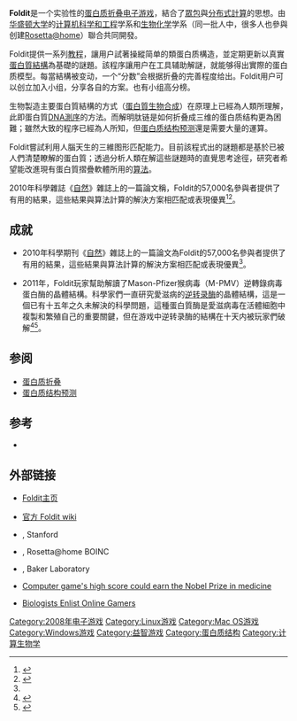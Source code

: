 {{noteTA
|G1=IT
}}
{{Infobox Software
| name                   = Foldit
| logo                   = <!-- [[Image:Foldit_icon.png|100px]] -->
| released               = {{Start date and age|2008|05|08}}
| screenshot             = <!-- [[Image:Foldit.png|300px]] -->
| caption                = Foldit显示蛋白质折叠过程
| developer              = [[华盛顿大学|华盛顿大学]] <br /> 计算机科学和工程学系和生物化学学系
| operating system       = [[跨平台|跨平台]]: [[Microsoft_Windows|Windows]], [[macOS|macOS]], [[Linux|Linux]]
| size                   = ≈391.9 [[Megabyte|MB]]
| language               = 英语等9种语言
| status                 = 活动
| genre                  = [[电子游戏|电子游戏]]
| license                = 私有软件
| website                = http://fold.it/
}}

'''Foldit'''是一个实验性的[[蛋白质折叠|蛋白质折叠]][[电子游戏|电子游戏]]，結合了[[眾包|眾包]]與[[分布式計算|分布式計算]]的思想。由[[华盛顿大学|华盛顿大学]]的[[计算机科学和工程|计算机科学和工程]]学系和[[生物化学|生物化学]]学系（同一批人中，很多人也參與创建[[Rosetta@home|Rosetta@home]]）聯合共同開發。

Foldit提供一系列[[教程|教程]]，讓用户試著操縱简单的類蛋白质構造，並定期更新以真實[[蛋白質結構|蛋白質結構]]為基礎的謎題。該程序讓用户在工具辅助解謎，就能够得出實際的蛋白质模型。每當結構被变动，一个“分数”会根据折叠的完善程度给出。Foldit用户可以创立加入小组，分享各自的方案。也有小组高分榜。

生物製造主要蛋白質結構的方式（[[蛋白質生物合成|蛋白質生物合成]]）在原理上已經為人類所理解，此即蛋白質[[DNA測序|DNA測序]]的方法。而解明肽链是如何折叠成三维的蛋白质结构更為困難；雖然大致的程序已經為人所知，但[[蛋白质结构预测|蛋白质结构预测]]還是需要大量的運算。

Foldit嘗試利用人腦天生的三維图形匹配能力。目前該程式出的謎題都是基於已被人們清楚瞭解的蛋白質；透過分析人類在解這些謎題時的直覺思考途徑，研究者希望能改進現有蛋白質摺疊軟體所用的[[算法|算法]]。

2010年科學雜誌《[[自然_(期刊)|自然]]》雜誌上的一篇論文稱，Foldit的57,000名參與者提供了有用的結果，這些結果與算法計算的解決方案相匹配或表現優異<ref name="auto">{{cite news |title=In a Video Game, Tackling the Complexities of Protein Folding |author=John Markoff |url=https://www.nytimes.com/2010/08/05/science/05protein.html |newspaper=The New York Times |date=10 August 2010 |accessdate=12 February 2013 |archive-date=2018-08-13 |archive-url=https://web.archive.org/web/20180813080851/https://www.nytimes.com/2010/08/05/science/05protein.html |dead-url=no }}</ref><ref>{{Cite web |url=https://www.nature.com/articles/nature09304 |title=存档副本 |accessdate=2018-08-13 |archive-date=2018-10-27 |archive-url=https://web.archive.org/web/20181027120115/http://www.nature.com/articles/nature09304 |dead-url=no }}</ref>。

== 成就 ==
*2010年科學期刊《[[自然_(期刊)|自然]]》雜誌上的一篇論文為Foldit的57,000名參與者提供了有用的結果，這些結果與算法計算的解決方案相匹配或表現優異<ref name="auto"/>。

* 2011年，Foldit玩家幫助解讀了Mason-Pfizer猴病毒（M-PMV）逆轉錄病毒蛋白酶的晶體結構。科學家們一直研究愛滋病的[[逆转录酶|逆转录酶]]的晶體結構，這是一個已有十五年之久未解決的科學問題，這種蛋白質酶是愛滋病毒在活體細胞中複製和繁殖自己的重要關鍵，但在游戏中逆转录酶的結構在十天内被玩家們破解<ref name="2011paper">{{Cite journal
| last1= Khatib |first1= F.
| last2= Dimaio |first2= F.
| last3= Cooper |first3= S.
| last4= Kazmierczyk |first4= M.
| last5= Gilski |first5= M.
| last6= Krzywda |first6= S.
| last7= Zabranska |first7= H.
| last8= Pichova |first8= I.
| last9= Thompson |first9= J.
| title= Crystal structure of a monomeric retroviral protease solved by protein folding game players
| doi= 10.1038/nsmb.2119
| journal= Nature Structural & Molecular Biology
| volume= 18
| issue= 10
| pages= 1175
| year= 2011
}}</ref><ref>{{cite news |last=Praetorius |first=Dean |date=2011-09-19 |title=Gamers Decode AIDS Protein That Stumped Researchers For 15 Years In Just 3 Weeks |url=http://www.huffingtonpost.com/2011/09/19/aids-protein-decoded-gamers_n_970113.html |newspaper=The Huffington Post |location= |access-date=17 November 2016 |archive-date=2017-06-21 |archive-url=https://web.archive.org/web/20170621203958/http://www.huffingtonpost.com/2011/09/19/aids-protein-decoded-gamers_n_970113.html |dead-url=no }}</ref>。

== 参阅 ==
{{Portal box|电子游戏|生物学}}
* [[蛋白质折叠|蛋白质折叠]]
* [[蛋白质结构预测|蛋白质结构预测]]

== 参考 ==
{{reflist}}
* {{cite web|url=http://www.economist.com/displaystory.cfm?story_id=11326188|title=Return to the fold|publisher=[[The_Economist|The Economist]]|accessdate=2008-05-25|date=2008-05-08|archive-date=2019-10-16|archive-url=https://web.archive.org/web/20191016184212/https://www.economist.com/science-and-technology/2008/05/08/return-to-the-fold|dead-url=no}}

== 外部链接 ==
* {{En}} [http://fold.it/ Foldit主页]{{Wayback|url=http://fold.it/ |date=20080108231831 }}
* {{En}} [https://web.archive.org/web/20160407222615/http://foldit.wikia.com/wiki/Foldit_Wiki 官方 Foldit wiki]
* {{En}} {{Official website|folding.stanford.edu/client}},  Stanford
* {{En}} {{Official website|boinc.bakerlab.org}}, Rosetta@home BOINC
* {{En}} {{Official website|depts.washington.edu/bakerpg/drupal}}, Baker Laboratory
* {{En}} [https://web.archive.org/web/20090126083410/http://uwnews.org/article.asp?articleID=41558 Computer game's high score could earn the Nobel Prize in medicine]
* {{En}} [http://www.technologyreview.com/Biotech/20738/?a=f Biologists Enlist Online Gamers] {{Wayback|url=http://www.technologyreview.com/Biotech/20738/?a=f |date=20110912010740 }}

[[Category:2008年电子游戏|Category:2008年电子游戏]]
[[Category:Linux游戏|Category:Linux游戏]]
[[Category:Mac_OS游戏|Category:Mac OS游戏]]
[[Category:Windows游戏|Category:Windows游戏]]
[[Category:益智游戏|Category:益智游戏]]
[[Category:蛋白质结构|Category:蛋白质结构]]
[[Category:计算生物学|Category:计算生物学]]